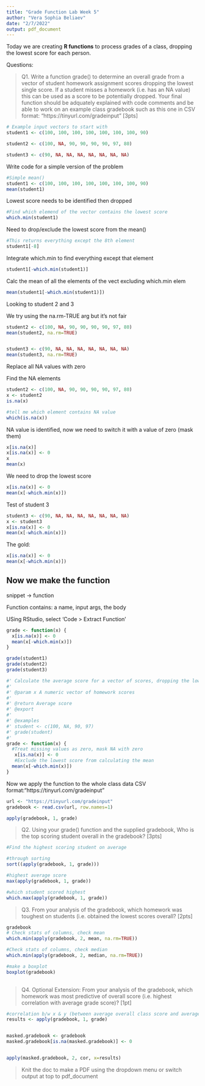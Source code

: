 ```yaml
---
title: "Grade Function Lab Week 5"
author: "Vera Sophia Beliaev"
date: "2/7/2022"
output: pdf_document
---
```


Today we are creating **R functions** to process grades of a class, dropping the lowest score for each person.

Questions:

> Q1. Write a function grade() to determine an overall grade from a vector of student homework
assignment scores dropping the lowest single score. If a student misses a homework (i.e. has an
NA value) this can be used as a score to be potentially dropped. Your final function should be
adquately explained with code comments and be able to work on an example class gradebook
such as this one in CSV format: “https://tinyurl.com/gradeinput” [3pts]

```r
# Example input vectors to start with
student1 <- c(100, 100, 100, 100, 100, 100, 100, 90)

student2 <- c(100, NA, 90, 90, 90, 90, 97, 80)

student3 <- c(90, NA, NA, NA, NA, NA, NA, NA)

```

Write code for a simple version of the problem

```r
#Simple mean()
student1 <- c(100, 100, 100, 100, 100, 100, 100, 90)
mean(student1)
```

Lowest score needs to be identified then dropped

```r
#Find which elemend of the vector contains the lowest score
which.min(student1)
```

Need to drop/exclude the lowest score from the mean()
```r
#This returns everything except the 8th element
student1[-8]

```

Integrate which.min to find everything except that element

```r
student1[-which.min(student1)]
```

Calc the mean of all the elements of the vect excluding which.min elem

```r
mean(student1[-which.min(student1)])
```

Looking to student 2 and 3

We try using the na.rm-TRUE arg but it's not fair
```r
student2 <- c(100, NA, 90, 90, 90, 90, 97, 80)
mean(student2, na.rm=TRUE)


student3 <- c(90, NA, NA, NA, NA, NA, NA, NA)
mean(student3, na.rm=TRUE)
```

Replace all NA values with zero


Find the NA elements
```r
student2 <- c(100, NA, 90, 90, 90, 90, 97, 80)
x <- student2
is.na(x)

#tell me which element contains NA value
which(is.na(x))
```

NA value is identified, now we need to switch it with a value of zero (mask them)

```r
x[is.na(x)]
x[is.na(x)] <- 0
x
mean(x)
```

We need to drop the lowest score
```r
x[is.na(x)] <- 0
mean(x[-which.min(x)])
```

Test of student 3
```r
student3 <- c(90, NA, NA, NA, NA, NA, NA, NA)
x <- student3
x[is.na(x)] <- 0
mean(x[-which.min(x)])
```

The gold:
```r
x[is.na(x)] <- 0
mean(x[-which.min(x)])
```

## Now we make the function

snippet -> function

Function contains: a name, input args, the body


USing RStudio, select 'Code > Extract Function'
```r
grade <- function(x) {
  x[is.na(x)] <- 0
  mean(x[-which.min(x)])
}
```

```r
grade(student1)
grade(student2)
grade(student3)
```


```r
#' Calculate the average score for a vector of scores, dropping the lowest score. Missing values are given a value of zero.
#'
#' @param x A numeric vector of homework scores
#'
#' @return Average score
#' @export
#'
#' @examples
#' student <- c(100, NA, 90, 97)
#' grade(student)
#' 
grade <- function(x) {
  #Treat missing values as zero, mask NA with zero
   x[is.na(x)] <- 0
   #Exclude the lowest score from calculating the mean
  mean(x[-which.min(x)])
}
```

Now we apply the function to the whole class data
CSV format:"https://tinyurl.com/gradeinput"
```r
url <- "https://tinyurl.com/gradeinput"
gradebook <- read.csv(url, row.names=1)
```

```r
apply(gradebook, 1, grade)
```



> Q2.  Using your grade() function and the supplied gradebook, Who is the top scoring student
overall in the gradebook? [3pts]

```r
#Find the highest scoring student on average

#through sorting
sort((apply(gradebook, 1, grade)))

#highest average score
max(apply(gradebook, 1, grade))

#which student scored highest
which.max(apply(gradebook, 1, grade))

```



> Q3. From your analysis of the gradebook, which homework was toughest on students (i.e. obtained the lowest scores overall? [2pts]

```r
gradebook
# Check stats of columns, check mean
which.min(apply(gradebook, 2, mean, na.rm=TRUE))

#Check stats of columns, check median
which.min(apply(gradebook, 2, median, na.rm=TRUE))

#make a boxplot
boxplot(gradebook)
 
```


> Q4. Optional Extension: From your analysis of the gradebook, which homework was most
predictive of overall score (i.e. highest correlation with average grade score)? [1pt]

```r
#correlation b/w x & y (between average overall class score and average score for each homework), apply to the whole vector w/ apply(), 1st mask the NA values w/ zero
results <- apply(gradebook, 1, grade)


masked.gradebook <- gradebook
masked.gradebook[is.na(masked.gradebook)] <- 0


apply(masked.gradebook, 2, cor, x=results)


```


> Knit the doc to make a PDF using the dropdown menu or switch output at top to pdf_document











